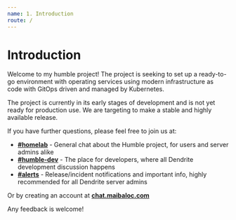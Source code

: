 ```yaml
---
name: 1. Introduction
route: /
---
```


# Introduction

Welcome to my humble project! The project is seeking to set up a ready-to-go environment with operating services using modern infrastructure as code with GitOps driven and managed by Kubernetes. 

The project is currently in its early stages of development and is not yet ready for production use. We are targeting to make a stable and highly available release.

If you have further questions, please feel free to join us at:

- **[#homelab](https://matrix.to/#/#homelab:dendrite.maibaloc.com)** - General chat about the Humble project, for users and server admins alike
- **[#humble-dev](https://matrix.to/#/#humble-dev:dendrite.maibaloc.com)** - The place for developers, where all Dendrite development discussion happens
- **[#alerts](https://matrix.to/#/#alerts:dendrite.maibaloc.com)** - Release/incident notifications and important info, highly recommended for all Dendrite server admins

Or by creating an account at **[chat.maibaloc.com](https://chat.maibaloc.com)**

Any feedback is welcome!

